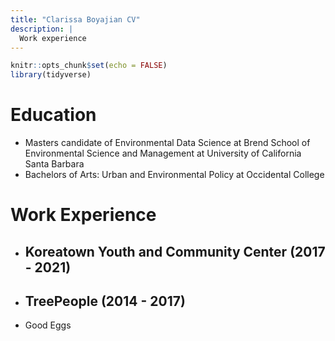 ```yaml
---
title: "Clarissa Boyajian CV"
description: |
  Work experience
---
```


```r
knitr::opts_chunk$set(echo = FALSE)
library(tidyverse)
```

# Education
- Masters candidate of Environmental Data Science at Brend School of Environmental Science and Management at University of California Santa Barbara
- Bachelors of Arts: Urban and Environmental Policy at Occidental College


# Work Experience
- Koreatown Youth and Community Center (2017 - 2021)
  - 
- TreePeople (2014 - 2017)
  - 
- Good Eggs
